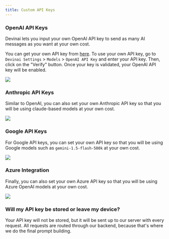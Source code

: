 ```yaml
---
title: Custom API Keys
---
```


### OpenAI API Keys

Devinai lets you input your own OpenAI API key to send as many AI messages as you want at your own cost.

You can get your own API key from [here](https://platform.openai.com/account/api-keys). To use your own API key, go to `Devinai Settings` > `Models` > `OpenAI API Key` and enter your API key. Then, click on the "Verify" button. Once your key is validated, your OpenAI API key will be enabled.

<Frame>
    <img src="/images/misc/openai-api.png" />
</Frame>

### Anthropic API Keys

Similar to OpenAI, you can also set your own Anthropic API key so that you will be using claude-based models at your own cost.

<Frame>
    <img src="/images/misc/anthropic-api.png" />
</Frame>

### Google API Keys

For Google API keys, you can set your own API key so that you will be using Google models such as `gemini-1.5-flash-500k` at your own cost.

<Frame>
    <img src="/images/misc/google-api.png" />
</Frame>

### Azure Integration

Finally, you can also set your own Azure API key so that you will be using Azure OpenAI models at your own cost.

<Frame>
    <img src="/images/misc/azure-api.png" />
</Frame>

### Will my API key be stored or leave my device?

Your API key will not be stored, but it will be sent up to our server with every request. All requests are routed through our backend, because that's where we do the final prompt building.
